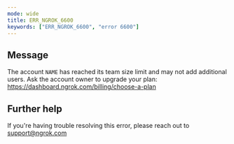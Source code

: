 ```yaml
---
mode: wide
title: ERR_NGROK_6600
keywords: ["ERR_NGROK_6600", "error 6600"]
---
```


## Message

The account `NAME` has reached its team size limit and may not add additional users.
Ask the account owner to upgrade your plan: https://dashboard.ngrok.com/billing/choose-a-plan

## Further help

If you're having trouble resolving this error, please reach out to [support@ngrok.com](mailto:support@ngrok.com?subject=Help%20with%20ERR_NGROK_6600)
